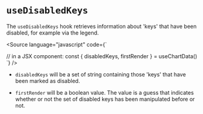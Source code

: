 
<Meta title="Core/Hooks/useDisabledKeys" />

# `useDisabledKeys`

The `useDisabledKeys` hook retrieves information about 'keys' that have been disabled, for example via the legend.

<Source
    language="javascript"
    code={`

// in a JSX component:
const { disabledKeys, firstRender } = useChartData()
`} />

-   `disabledKeys` will be a set of string containing those 'keys' that have been marked as disabled.

-   `firstRender` will be a boolean value. The value is a guess that indicates whether or not the set of disabled keys has been manipulated before or not.
